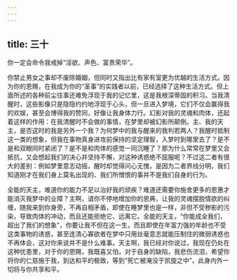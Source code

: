 ```yaml
---
---
---
```

title: 三十
---

你一定会命令我戒掉“淫欲、声色、富贵荣华”。

你禁止男女之事却不废除婚姻，但同时又指出比有家有室更为优越的生活方式。因为你的恩赐，在我成为你的“圣事”的实践者以前，已经选择了这种生活方式。但上面所述的各种前尘往事还难免浮现于我的记忆里，这是我根深蒂固的积习。当我清醒时，这些影像只是隐隐约约地浮现于心头，但一旦进入梦境，它们不仅会赢得我的欢娱，甚至会博得我的赞同，好像让我身体力行。幻影对我的灵魂和肉体，还起着这样的作用：在我清醒时不会做的事情，在梦里却被幻影所颠倒。主、我的天主，是否这时的我是另外一个我？为何梦中的我与醒来的我判若两人？我醒时抵制这一类的想象，但我在事物真身进攻前保持的坚定理智，入梦时到哪里去了？是不是和双眼同时紧闭了？是不是和肉体的感觉一同沉睡了？那为什么常常在梦里又会抵抗，又会想起我们的决心并坚持不懈，对这种诱惑绝不屈服呢？不过这二者有很大的差别：例如梦里意志动摇，醒时却觉得问心无愧，是因为二者界线分明，我们知道刚才在我们身上莫名出现的、我们所憎恨的事并不是我们自身的行为。

全能的天主，难道你的能力不足以治好我的顽疾？难道还需要你施舍更多的恩惠才能消灭我梦中的业障？主啊，请你不停地增加你的恩典，让我的灵魂摆脱情欲的纠缠，随我来到你身旁，不再自相矛盾，即使在睡梦里也是一样，非但不受秽影的污染，导致肉体的冲动，而且还能拒绝它、远离它。全能的天主，“你能成全我们，超出了我们的想象”，你要让我不但在这一生，而且即使在年富力强的年龄也不受这类事物的诱惑，甚至连清心寡欲者在梦中只用丝毫意志就能压制住的微弱诱惑也不再体会，这对你来说并不是什么难事。天主啊，我已经对你说过，我现在仍处在这种忧患里，对于你的恩赐，我既喜又怕，对于自身的缺陷，我悲伤流泪，希望你将你的仁慈施于我，到达和平的极致，等到“死亡被淹没于凯旋之中”，此身内外一切将与你共享和平。